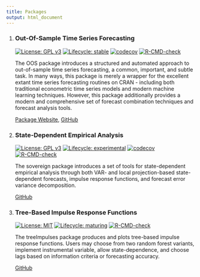 ```yaml
---
title: Packages
output: html_document
---
```


1. ### Out-Of-Sample Time Series Forecasting
<!-- badges: start -->
[![License: GPL v3](https://img.shields.io/badge/License-GPL%20v3-blue.svg)](http://www.gnu.org/licenses/gpl-3.0)
[![Lifecycle: stable](https://img.shields.io/badge/lifecycle-stable-brightgreen.svg)](https://www.tidyverse.org/lifecycle/#stable)
[![codecov](https://codecov.io/gh/tylerJPike/OOS/branch/main/graph/badge.svg?token=AQ4PFWU3KS)](https://codecov.io/gh/tylerJPike/OOS)
[![R-CMD-check](https://github.com/r-lib/usethis/workflows/R-CMD-check/badge.svg)](https://github.com/r-lib/usethis/actions)
<!-- badges: end -->

   The OOS package introduces a structured and automated approach to out-of-sample time series forecasting, a common, important, and subtle task. In many ways, this package is merely a wrapper for the excellent extant time series forecasting routines on CRAN - including both traditional econometric time series models and modern machine learning techniques. However, this package additionally provides a modern and comprehensive set of forecast combination techniques and forecast analysis tools.   
    
   [Package Website](https://tylerjpike.github.io/OOS/), [GitHub](https://github.com/tylerJPike/OOS)

2. ### State-Dependent Empirical Analysis  
<!-- badges: start -->
[![License: GPL v3](https://img.shields.io/badge/License-GPL%20v3-blue.svg)](http://www.gnu.org/licenses/gpl-3.0)
[![Lifecycle: experimental](https://img.shields.io/badge/lifecycle-experimental-orange.svg)](https://www.tidyverse.org/lifecycle/#experimental)
[![codecov](https://codecov.io/gh/tylerJPike/sovereign/branch/main/graph/badge.svg?token=WXLWR6H93B)](https://codecov.io/gh/tylerJPike/sovereign)
[![R-CMD-check](https://github.com/r-lib/usethis/workflows/R-CMD-check/badge.svg)](https://github.com/r-lib/usethis/actions)
<!-- badges: end -->

   The sovereign package introduces a set of tools for state-dependent empirical analysis through both VAR- and local projection-based state-dependent forecasts, impulse response functions, and forecast error variance decomposition.
   
   [GitHub](https://github.com/tylerJPike/sovereign)

2. ### Tree-Based Impulse Response Functions
<!-- badges: start -->
[![License: MIT](https://img.shields.io/badge/License-MIT-yellow.svg)](https://opensource.org/licenses/MIT)
[![Lifecycle: maturing](https://img.shields.io/badge/lifecycle-maturing-blue.svg)](https://www.tidyverse.org/lifecycle/#maturing)
[![R-CMD-check](https://github.com/r-lib/usethis/workflows/R-CMD-check/badge.svg)](https://github.com/r-lib/usethis/actions)
<!-- badges: end --> 
  
   The treeImpulses package produces and plots tree-based impulse response functions. Users may choose from two random forest variants, implement instrumental variable, allow state-dependence, and choose lags based on information criteria or forecasting accuracy.   

   [GitHub](https://github.com/tylerJPike/treeImpulses)  